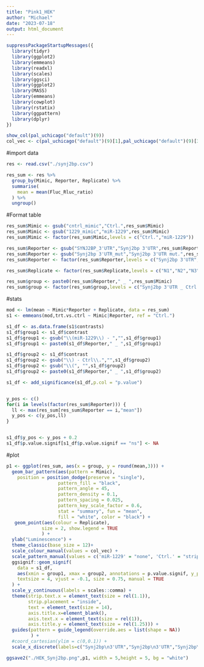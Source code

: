 ---
title: "Pink1_HEK"
author: "Michael"
date: "2023-07-18"
output: html_document
---


```{r}
suppressPackageStartupMessages({
  library(tidyr)
  library(ggplot2)
  library(emmeans)
  library(readxl)
  library(scales)
  library(ggsci)
  library(ggplot2)
  library(MASS)
  library(emmeans)
  library(cowplot)
  library(rstatix)
  library(ggpattern)
  library(dplyr)
})
```

```{r}
show_col(pal_uchicago("default")(9))
col_vec <- c(pal_uchicago("default")(9)[1],pal_uchicago("default")(9)[3],pal_uchicago("default")(9)[5],pal_uchicago("default")(9)[2])
```

#import data

```{r}
res <- read.csv("./synj2bp.csv")
```

```{r}
res_sum <- res %>%
  group_by(Mimic, Reporter, Replicate) %>%
  summarise(
    mean = mean(Fluc_Rluc_ratio)
  ) %>%
  ungroup()
```


#Format table

```{r}
res_sum$Mimic <- gsub("cntrl_mimic","Ctrl.",res_sum$Mimic)
res_sum$Mimic <- gsub("1229_mimic","miR-1229",res_sum$Mimic)
res_sum$Mimic <- factor(res_sum$Mimic,levels = c("Ctrl.","miR-1229"))

res_sum$Reporter <- gsub("SYNJ2BP_3'UTR","Synj2bp 3'UTR",res_sum$Reporter)
res_sum$Reporter <- gsub("Synj2bp 3'UTR_mut","Synj2bp 3'UTR mut.",res_sum$Reporter)
res_sum$Reporter <- factor(res_sum$Reporter,levels = c("Synj2bp 3'UTR","Synj2bp 3'UTR mut."))

res_sum$Replicate <- factor(res_sum$Replicate,levels = c("N1","N2","N3"))

res_sum$group <- paste0(res_sum$Reporter," _ ",res_sum$Mimic)
res_sum$group <- factor(res_sum$group,levels = c("Synj2bp 3'UTR _ Ctrl.","Synj2bp 3'UTR _ miR-1229","Synj2bp 3'UTR mut. _ Ctrl.","Synj2bp 3'UTR mut. _ miR-1229"))
```


#stats
```{r}
mod <- lm(mean ~ Mimic*Reporter + Replicate, data = res_sum)
s1 <- emmeans(mod,trt.vs.ctrl ~ Mimic|Reporter, ref = "Ctrl.")
```

```{r}
s1_df <- as.data.frame(s1$contrasts)
s1_df$group1 <- s1_df$contrast
s1_df$group1 <- gsub("\\(miR-1229\\) - ","",s1_df$group1)
s1_df$group1 <- paste0(s1_df$Reporter," _ ",s1_df$group1)

s1_df$group2 <- s1_df$contrast
s1_df$group2 <- gsub("\\) - Ctrl\\.","",s1_df$group2)
s1_df$group2 <- gsub("\\(", "",s1_df$group2)
s1_df$group2 <- paste0(s1_df$Reporter," _ ",s1_df$group2)

s1_df <- add_significance(s1_df,p.col = "p.value")


y_pos <- c()
for(i in levels(factor(res_sum$Reporter))) {
  ll <- max(res_sum[res_sum$Reporter == i,"mean"])
  y_pos <- c(y_pos,ll)
}


s1_df$y_pos <- y_pos + 0.2
s1_df$p.value.signif[s1_df$p.value.signif == "ns"] <- NA
```





#plot
```{r}
p1 <- ggplot(res_sum, aes(x = group, y = round(mean,3))) +
  geom_bar_pattern(aes(pattern = Mimic),
    position = position_dodge(preserve = "single"),
                   pattern_fill = "black",
                   pattern_angle = 45,
                   pattern_density = 0.1,
                   pattern_spacing = 0.025,
                   pattern_key_scale_factor = 0.6,
                   stat = "summary", fun = "mean",
                   fill = "white", color = "black") + 
   geom_point(aes(colour = Replicate),
             size = 2, show.legend = TRUE
             ) +
  ylab("Luminescence") +
  theme_classic(base_size = 12)+
  scale_colour_manual(values = col_vec) +
  scale_pattern_manual(values = c('miR-1229' = "none", 'Ctrl.' = "stripe")) +
  ggsignif::geom_signif(
    data = s1_df,
    aes(xmin = group1, xmax = group2, annotations = p.value.signif, y_position = y_pos),
    textsize = 4, vjust = -0.1, size = 0.75, manual = TRUE
  ) +
  scale_y_continuous(labels = scales::comma) + 
  theme(strip.text.x = element_text(size = rel(1.1)),
        strip.placement = "inside",
        text = element_text(size = 14), 
        axis.title.x=element_blank(),
        axis.text.x = element_text(size = rel(1)),
        axis.title.y = element_text(size = rel(1.25))) +
  guides(pattern = guide_legend(override.aes = list(shape = NA))
         ) +
  #coord_cartesian(ylim = c(0,0.1)) +
  scale_x_discrete(labels=c("Synj2bp\n3'UTR","Synj2bp\n3'UTR","Synj2bp\n3'UTR\nmut.","Synj2bp\n3'UTR\nmut."))

ggsave2("./HEK_Synj2bp.png",p1, width = 5,height = 5, bg = "white")
```



